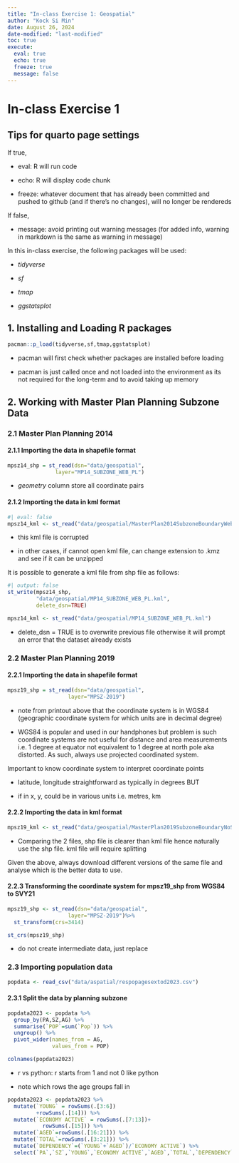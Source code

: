 ```yaml
---
title: "In-class Exercise 1: Geospatial"
author: "Kock Si Min"
date: August 26, 2024
date-modified: "last-modified"
toc: true
execute:
  eval: true
  echo: true
  freeze: true
  message: false
---
```


# In-class Exercise 1

::: callout-tip
## Tips for quarto page settings

If true,

-   eval: R will run code

-   echo: R will display code chunk

-   freeze: whatever document that has already been committed and pushed to github (and if there's no changes), will no longer be rendereds

If false,

-   message: avoid printing out warning messages (for added info, warning in markdown is the same as warning in message)
:::

In this in-class exercise, the following packages will be used:

-   *tidyverse*

-   *sf*

-   *tmap*

-   *ggstatsplot*

## 1. Installing and Loading R packages

```r
pacman::p_load(tidyverse,sf,tmap,ggstatsplot)
```

-   pacman will first check whether packages are installed before loading

-   pacman is just called once and not loaded into the environment as its not required for the long-term and to avoid taking up memory

## 2. Working with Master Plan Planning Subzone Data

### 2.1 Master Plan Planning 2014

#### 2.1.1 Importing the data in shapefile format

```r
mpsz14_shp = st_read(dsn="data/geospatial",
               layer="MP14_SUBZONE_WEB_PL")
```

-   *geometry* column store all coordinate pairs

#### 2.1.2 Importing the data in kml format

```r
#| eval: false
mpsz14_kml <- st_read("data/geospatial/MasterPlan2014SubzoneBoundaryWebKML.kml")
```

-   this kml file is corrupted

-   in other cases, if cannot open kml file, can change extension to .kmz and see if it can be unzipped

It is possible to generate a kml file from shp file as follows:

```r
#| output: false
st_write(mpsz14_shp,
         "data/geospatial/MP14_SUBZONE_WEB_PL.kml",
         delete_dsn=TRUE)
```

```r
mpsz14_kml <- st_read("data/geospatial/MP14_SUBZONE_WEB_PL.kml")
```

-   delete_dsn = TRUE is to overwrite previous file otherwise it will prompt an error that the dataset already exists

### 2.2 Master Plan Planning 2019

#### 2.2.1 Importing the data in shapefile format

```r
mpsz19_shp = st_read(dsn="data/geospatial",
                   layer="MPSZ-2019")
```

-   note from printout above that the coordinate system is in WGS84 (geographic coordinate system for which units are in decimal degree)

-   WGS84 is popular and used in our handphones but problem is such coordinate systems are not useful for distance and area measurements i.e. 1 degree at equator not equivalent to 1 degree at north pole aka distorted. As such, always use projected coordinated system.

::: callout-important
Important to know coordinate system to interpret coordinate points

-   latitude, longitude straightforward as typically in degrees BUT

-   if in x, y, could be in various units i.e. metres, km
:::

#### 2.2.2 Importing the data in kml format

```r
mpsz19_kml <- st_read("data/geospatial/MasterPlan2019SubzoneBoundaryNoSeaKML.kml")
```

-   Comparing the 2 files, shp file is clearer than kml file hence naturally use the shp file. kml file will require splitting

::: callout-tip
Given the above, always download different versions of the same file and analyse which is the better data to use.
:::

#### 2.2.3 Transforming the coordinate system for mpsz19_shp from WGS84 to SVY21

```r
mpsz19_shp <- st_read(dsn="data/geospatial",
                   layer="MPSZ-2019")%>%
  st_transform(crs=3414)
```

```r
st_crs(mpsz19_shp)
```

-   do not create intermediate data, just replace

### 2.3 Importing population data

```r
popdata <- read_csv("data/aspatial/respopagesextod2023.csv")
```

#### 2.3.1 Split the data by planning subzone

```r
popdata2023 <- popdata %>%
  group_by(PA,SZ,AG) %>%
  summarise(`POP`=sum(`Pop`)) %>%
  ungroup() %>%
  pivot_wider(names_from = AG,
              values_from = POP)

colnames(popdata2023)
```

-   r vs python: r starts from 1 and not 0 like python

-   note which rows the age groups fall in

```r
popdata2023 <- popdata2023 %>%
  mutate(`YOUNG` = rowSums(.[3:6])
         +rowSums(.[14])) %>%
  mutate(`ECONOMY ACTIVE` = rowSums(.[7:13])+
           rowSums(.[15])) %>%
  mutate(`AGED`=rowSums(.[16:21])) %>%
  mutate(`TOTAL`=rowSums(.[3:21])) %>%
  mutate(`DEPENDENCY`=(`YOUNG`+`AGED`)/`ECONOMY ACTIVE`) %>%
  select(`PA`,`SZ`,`YOUNG`,`ECONOMY ACTIVE`,`AGED`,`TOTAL`,`DEPENDENCY`)
```
